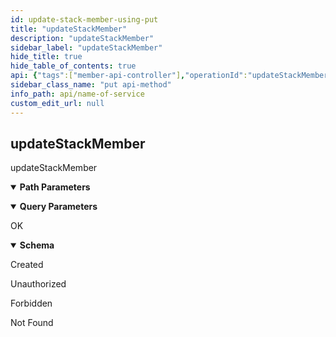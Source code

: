 ```yaml
---
id: update-stack-member-using-put
title: "updateStackMember"
description: "updateStackMember"
sidebar_label: "updateStackMember"
hide_title: true
hide_table_of_contents: true
api: {"tags":["member-api-controller"],"operationId":"updateStackMemberUsingPUT","parameters":[{"name":"email","in":"query","description":"email","required":false,"schema":{"type":"string"}},{"name":"enableLogin","in":"query","description":"enableLogin","required":true,"schema":{"type":"boolean"}},{"name":"name","in":"query","description":"name","required":true,"schema":{"type":"string"}},{"name":"permission","in":"query","description":"permission","required":false,"schema":{"type":"string"}},{"name":"stackId","in":"path","description":"stackId","required":true,"schema":{"type":"string"}},{"name":"username","in":"query","description":"username","required":true,"schema":{"type":"string"}}],"responses":{"200":{"description":"OK","content":{"*/*":{"schema":{"type":"object","properties":{"args":{"type":"array","items":{"type":"object"}},"code":{"type":"integer","format":"int32"},"message":{"type":"string"},"valid":{"type":"boolean"}},"title":"SimpleResponse"}}}},"201":{"description":"Created"},"401":{"description":"Unauthorized"},"403":{"description":"Forbidden"},"404":{"description":"Not Found"}},"description":"updateStackMember","method":"put","path":"/api/stack/{stackId}/member","servers":[{"url":"//localhost:8080"}],"info":{"description":"API Endpoint Decoration","version":"1.0.0","title":"NAME OF SERVICE","contact":{"name":"Dev-Team","url":"https://www.dev-team.com/","email":"dev-team@gmail.com"},"license":{"name":"Apache 2.0","url":"http://www.apache.org/licenses/LICENSE-2.0.html"}},"postman":{"name":"updateStackMember","description":{"type":"text/plain"},"url":{"path":["api","stack",":stackId","member"],"host":["{{baseUrl}}"],"query":[{"disabled":false,"description":{"content":"email","type":"text/plain"},"key":"email","value":""},{"disabled":false,"description":{"content":"(Required) enableLogin","type":"text/plain"},"key":"enableLogin","value":""},{"disabled":false,"description":{"content":"(Required) name","type":"text/plain"},"key":"name","value":""},{"disabled":false,"description":{"content":"permission","type":"text/plain"},"key":"permission","value":""},{"disabled":false,"description":{"content":"(Required) username","type":"text/plain"},"key":"username","value":""}],"variable":[{"disabled":false,"description":{"content":"(Required) stackId","type":"text/plain"},"type":"any","value":"","key":"stackId"}]},"header":[{"key":"Accept","value":"*/*"}],"method":"PUT"}}
sidebar_class_name: "put api-method"
info_path: api/name-of-service
custom_edit_url: null
---
```



## updateStackMember



updateStackMember

<details style={{"marginBottom":"1rem"}} data-collapsed={false} open={true}><summary style={{}}><strong>Path Parameters</strong></summary><div><ul><ParamsItem className={"paramsItem"} param={{"name":"stackId","in":"path","description":"stackId","required":true,"schema":{"type":"string"}}}></ParamsItem></ul></div></details><details style={{"marginBottom":"1rem"}} data-collapsed={false} open={true}><summary style={{}}><strong>Query Parameters</strong></summary><div><ul><ParamsItem className={"paramsItem"} param={{"name":"email","in":"query","description":"email","required":false,"schema":{"type":"string"}}}></ParamsItem><ParamsItem className={"paramsItem"} param={{"name":"enableLogin","in":"query","description":"enableLogin","required":true,"schema":{"type":"boolean"}}}></ParamsItem><ParamsItem className={"paramsItem"} param={{"name":"name","in":"query","description":"name","required":true,"schema":{"type":"string"}}}></ParamsItem><ParamsItem className={"paramsItem"} param={{"name":"permission","in":"query","description":"permission","required":false,"schema":{"type":"string"}}}></ParamsItem><ParamsItem className={"paramsItem"} param={{"name":"username","in":"query","description":"username","required":true,"schema":{"type":"string"}}}></ParamsItem></ul></div></details><div><ApiTabs><TabItem label={"200"} value={"200"}><div>

OK

</div><div><MimeTabs schemaType={"response"}><TabItem label={"*/*"} value={"*/*"}><SchemaTabs><TabItem label={"Schema"} value={"Schema"}><details style={{}} data-collapsed={false} open={true}><summary style={{"textAlign":"left"}}><strong>Schema</strong></summary><div style={{"textAlign":"left","marginLeft":"1rem"}}></div><ul style={{"marginLeft":"1rem"}}><SchemaItem collapsible={false} name={"args"} required={false} schemaName={"object[]"} qualifierMessage={undefined} schema={{"type":"array","items":{"type":"object"}}}></SchemaItem><SchemaItem collapsible={false} name={"code"} required={false} schemaName={"int32"} qualifierMessage={undefined} schema={{"type":"integer","format":"int32"}}></SchemaItem><SchemaItem collapsible={false} name={"message"} required={false} schemaName={"string"} qualifierMessage={undefined} schema={{"type":"string"}}></SchemaItem><SchemaItem collapsible={false} name={"valid"} required={false} schemaName={"boolean"} qualifierMessage={undefined} schema={{"type":"boolean"}}></SchemaItem></ul></details></TabItem><TabItem label={"Example (from schema)"} value={"Example (from schema)"}><ResponseSamples responseExample={"{\n  \"args\": [\n    {}\n  ],\n  \"code\": 0,\n  \"message\": \"string\",\n  \"valid\": true\n}"} language={"json"}></ResponseSamples></TabItem></SchemaTabs></TabItem></MimeTabs></div></TabItem><TabItem label={"201"} value={"201"}><div>

Created

</div><div></div></TabItem><TabItem label={"401"} value={"401"}><div>

Unauthorized

</div><div></div></TabItem><TabItem label={"403"} value={"403"}><div>

Forbidden

</div><div></div></TabItem><TabItem label={"404"} value={"404"}><div>

Not Found

</div><div></div></TabItem></ApiTabs></div>
      